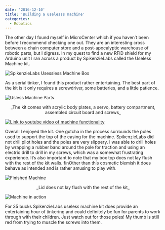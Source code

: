 ```yaml
---
date: '2016-12-10'
title: 'Building a uselesss machine'
categories:
  - Robotics
---
```


The other day I found myself in MicroCenter which if you haven’t been before I recommend checking one out.
They are an interesting cross between a chain computer store and a post-apocalyptic warehouse of robotic parts,
but I digress. In my quest to find a new RFID shield for my Arduino unit I ran across a product by SpikenzieLabs
called the Useless Machine kit.

![SpikenzieLabs Usessless Machine Box](./useless-machine-box.jpg)

As a serial tinker, I found this product rather entertaining. The best part of the kit is it only requires a screwdriver,
some batteries, and a little patience.

![Usless Machine Parts](./useless-machine-parts.jpg)
<p style="text-align: center;">
_The kit comes with acrylic body plates, a servo, battery compartment, assembled circuit board and screws_
</p>

[![Link to youtube video of machine functionality](./useless-machine-vid.png)](https://www.youtube.com/watch?v=H8xLUsYtLJo)

Overall I enjoyed the kit. One gotcha in the process surrounds the poles used to support the top of the casing for the
machine. SpikenzieLabs did not drill pilot holes and the poles are very slippery. I was able to drill holes by wrapping
a rubber band around the pole for traction and using an electric drill to drill in my screws, which was a somewhat
frustrating experience. It’s also important to note that my box top does not lay flush with the rest of the kit walls.
finOther than this cosmetic blemish it does behave as intended and is rather amusing to play with.

![Finished Machine](./finished-machine.jpg)
<p style="text-align: center;">
_Lid does not lay flush with the rest of the kit_
</p>

![Machine in action](./machine-in-action.jpg)

For 35 bucks SpikenzieLabs useless machine kit does provide an entertaining hour of tinkering and could definitely be fun for
parents to work through with their children. Just watch out for those poles! My thumb is still red from trying to muscle the screws into them.
